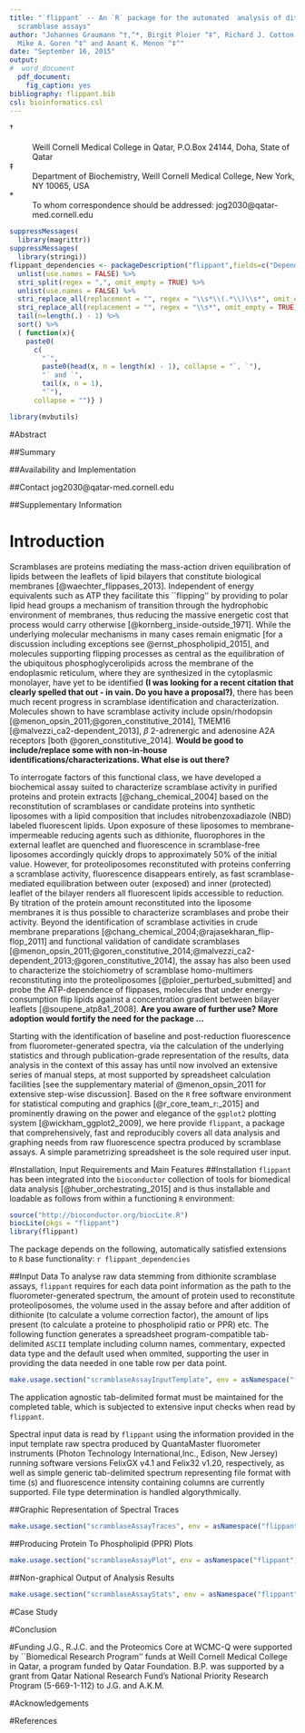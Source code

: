 ```yaml
---
title: "`flippant` -- An `R` package for the automated  analysis of dithionite 
  scramblase assays"
author: "Johannes Graumann ^†,^*, Birgit Ploier ^‡^, Richard J. Cotton ^†^,
  Mike A. Goren ^‡^ and Anant K. Menon ^‡^"
date: "September 16, 2015"
output: 
#  word_document
  pdf_document:
    fig_caption: yes
bibliography: flippant.bib
csl: bioinformatics.csl
---
```


†
:    \
    Weill Cornell Medical College in Qatar, P.O.Box 24144, Doha, State of Qatar

‡
:   Department of Biochemistry, Weill Cornell Medical College, New York, NY 
    10065, USA

\*
:   To whom correspondence should be addressed: jog2030@qatar-med.cornell.edu

```r
suppressMessages(
  library(magrittr))
suppressMessages(
  library(stringi))
flippant_dependencies <- packageDescription("flippant",fields=c("Depends","Imports")) %>%
  unlist(use.names = FALSE) %>%
  stri_split(regex = ",", omit_empty = TRUE) %>%
  unlist(use.names = FALSE) %>%
  stri_replace_all(replacement = "", regex = "\\s*\\(.*\\)\\s*", omit_empty = TRUE) %>%
  stri_replace_all(replacement = "", regex = "\\s*", omit_empty = TRUE) %>%
  tail(n=length(.) - 1) %>%
  sort() %>%
  ( function(x){
    paste0(
      c(
        "`",
        paste0(head(x, n = length(x) - 1), collapse = "`, `"),
        "` and `",
        tail(x, n = 1),
        "`"),
      collapse = "")} )

library(mvbutils)
```

#Abstract

##Summary

##Availability and Implementation

##Contact
jog2030@qatar-med.cornell.edu

##Supplementary Information

# Introduction
Scramblases are proteins mediating the mass-action driven equilibration of 
lipids between the leaflets of lipid bilayers that constitute biological membranes
[@waechter_flippases_2013]. Independent of energy equivalents such as ATP they 
facilitate this ``flipping'' by providing to polar lipid head groups a mechanism
of transition through the hydrophobic environment of membranes, thus reducing 
the massive energetic cost that process would carry otherwise 
[@kornberg_inside-outside_1971]. While the underlying molecular mechanisms in 
many cases remain enigmatic [for a discussion including exceptions see @ernst_phospholipid_2015], and molecules supporting flipping processes as 
central as the equilibration of the ubiquitous phosphoglycerolipids across the 
membrane of the endoplasmic reticulum, where they are synthesized in the 
cytoplasmic monolayer, have yet to be identified **(I was looking for a recent 
citation that clearly spelled that out - in vain. Do you have a proposal?)**, 
there has been much recent progress in scramblase identification and 
characterization. Molecules shown to have scramblase activity include 
opsin/rhodopsin [@menon_opsin_2011;@goren_constitutive_2014], TMEM16 
[@malvezzi_ca2-dependent_2013], $\beta$ 2-adrenergic and adenosine A2A 
receptors [both @goren_constitutive_2014]. **Would be good to include/replace some 
with non-in-house identifications/characterizations. What else is out there?**

To interrogate factors of this functional class, we have developed a biochemical 
assay suited to characterize scramblase activity in purified proteins and protein 
extracts [@chang_chemical_2004] based on the reconstitution of scramblases or 
candidate proteins into synthetic liposomes with a lipid
composition that includes nitrobenzoxadiazole (NBD) labeled fluorescent lipids.
Upon exposure of these liposomes to membrane-impermeable reducing agents such as 
dithionite, fluorophores in the external leaflet are quenched and fluorescence in scramblase-free liposomes accordingly quickly drops to approximately 50% of the 
initial value. However, for proteoliposomes reconstituted with proteins 
conferring a scramblase activity, fluorescence disappears entirely, as
fast scramblase-mediated equilibration between outer (exposed) and inner
(protected) leaflet of the bilayer renders all fluorescent lipids
accessible to reduction. By titration of the protein amount reconstituted into
the liposome membranes it is thus possible to characterize scramblases and probe
their activity. Beyond the identification of scramblase activities in crude 
membrane preparations [@chang_chemical_2004;@rajasekharan_flip-flop_2011] and 
functional validation of candidate scramblases [@menon_opsin_2011;@goren_constitutive_2014;@malvezzi_ca2-dependent_2013;@goren_constitutive_2014], the assay has also been used to characterize the stoichiometry of scramblase homo-multimers reconstituting into the proteoliposomes 
[@ploier_perturbed_submitted] and probe the ATP-dependence of flippases, 
molecules that under energy-consumption flip lipids against a concentration 
gradient between bilayer leaflets [@soupene_atp8a1_2008].
**Are you aware of further use? More adoption would fortify the need for the 
package ...**

Starting with the identification of baseline and post-reduction fluorescence 
from fluorometer-generated spectra, via the calculation of the underlying 
statistics and through publication-grade representation of the results, data 
analysis in the context of this assay has until now involved an extensive series
of manual steps, at most supported by spreadsheet calculation facilities
[see the supplementary material of @menon_opsin_2011 for extensive step-wise discussion].
Based on the `R` free software environment for statistical computing and 
graphics [@r_core_team_r:_2015] and prominently drawing on the power and 
elegance of the `ggplot2` plotting system [@wickham_ggplot2_2009], we here 
provide `flippant`, a package that comprehensively, fast and reproducibly covers
all data analysis and graphing needs from raw fluorescence spectra produced by 
scramblase assays. A simple parametrizing spreadsheet is the sole required user 
input.

#Installation, Input Requirements and Main Features
##Installation
`flippant` has been integrated into the `bioconductor` collection of tools for 
biomedical data analysis [@huber_orchestrating_2015] and is thus installable and
loadable as follows from within a functioning `R` environment:
```r
source("http://bioconductor.org/biocLite.R")
biocLite(pkgs = "flippant")
library(flippant)
```
The package depends on the following, automatically satisfied extensions to `R`
base functionality: `r flippant_dependencies`

##Input Data
To analyse raw data stemming from dithionite scramblase assays, `flippant` 
requires for each data point information as the path to the 
fluorometer-generated spectrum, the amount of protein used to reconstitute 
proteoliposomes, the volume used in the assay before and after addition of 
dithionite (to calculate a volume correction factor), the amount of lips 
present (to calculate a proteine to phospholipid ratio or PPR) etc. The 
following function generates a spreadsheet program-compatible tab-delimited 
`ASCII` template including column names, commentary, expected data type and the 
default used when ommited, supporting the user in providing the data needed in 
one table row per data point.
```r
make.usage.section("scramblaseAssayInputTemplate", env = asNamespace("flippant"))
```
The application agnostic tab-delimited format must be maintained for the 
completed table, which is subjected to extensive input checks when read by 
`flippant`.

Spectral input data is read by `flippant` using the information provided in the
input template raw spectra produced by QuantaMaster fluorometer instruments 
(Photon Technology International,Inc., Edison, New Jersey) running software 
versions FelixGX v4.1 and Felix32 v1.20, respectively, as well as simple generic
tab-delimited spectrum representing file format with time (s) and fluorescence 
intensity containing columns are currently supported. File type determination is
handled algorythmically.

##Graphic Representation of Spectral Traces
```r
make.usage.section("scramblaseAssayTraces", env = asNamespace("flippant"))
```

##Producing Protein To Phospholipid (PPR) Plots
```r
make.usage.section("scramblaseAssayPlot", env = asNamespace("flippant"))
```

##Non-graphical Output of Analysis Results
```r
make.usage.section("scramblaseAssayStats", env = asNamespace("flippant"))
```

#Case Study

#Conclusion

#Funding
J.G., R.J.C. and the Proteomics Core at WCMC-Q were supported by ``Biomedical 
Research Program'' funds at Weill Cornell Medical College in Qatar, a program 
funded by Qatar Foundation. B.P. was supported by a grant from Qatar National 
Research Fund’s National Priority Research Program (5-669-1-112) to J.G. and
A.K.M.

#Acknowledgements

#References
